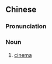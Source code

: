 {{also|电影业}}
==Chinese==
{{zh-forms|s=电影业|type=21}}

===Pronunciation===
{{zh-pron
|m=diànyǐngyè
|c=din6 jing2 jip6
|cat=n
}}

===Noun===
{{zh-noun}}

# [[cinema]] {{gloss|the film and movie industry}}